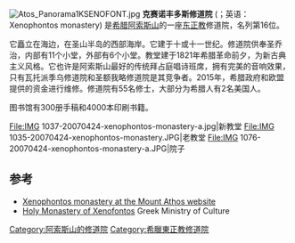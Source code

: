 {{Infobox monastery
| name                 = 克赛诺丰多斯修道院
| native_name          = Ξενοφώντος
| native_name_lang     = el
| image                = Xenophontos Monastery.jpg
| dedication           = [[圣乔治|圣乔治]]
| founder              = Saint Xenophon
| location             = [[希腊|希腊]][[阿索斯山|阿索斯山]]
| coordinates          = {{coord|40|14|45|N|24|11|25|E|region:GR_type:landmark_source:dewiki|display=inline,title}}
| public_access        = 仅男子
}}
[[File:Atos_Panorama1KSENOFONT.jpg|thumb]]
'''克赛诺丰多斯修道院''' ({{lang-el|Μονή Ξενοφώντος}}；英语：Xenophontos monastery) 是[[希腊|希腊]][[阿索斯山|阿索斯山]]的一座[[东正教|东正教]]修道院，名列第16位。

它矗立在海边，在圣山半岛的西部海岸。它建于十或十一世纪。修道院供奉圣乔治，内部有11个小堂，外部有6个小堂。教堂建于1821年希腊革命前夕，为新古典主义风格。它也许是阿索斯山最好的传统拜占庭唱诗班席，拥有完美的音响效果，只有瓦托派季乌修道院和圣额我略修道院是其竞争者。2015年，希腊政府和欧盟提供的资金进行维修。修道院有55名修士，大部分为希腊人有2名美国人。

图书馆有300册手稿和4000本印刷书籍。
<gallery>
File:IMG 1037-20070424-xenophontos-monastery-a.jpg|新教堂
File:IMG 1035-20070424-xenophontos-monastery.JPG|老教堂
File:IMG 1076-20070424-xenophontos-monastery-a.JPG|院子
</gallery>

==参考==
{{reflist}}
* [https://web.archive.org/web/20120729035933/http://www.mountathos.gr/active.aspx?mode=en%7B9ebdb2af-bc79-4bbf-a82b-08e894ef85aa%7DView Xenophontos monastery at the Mount Athos website] 
* [https://web.archive.org/web/20070509111407/http://odysseus.culture.gr/h/2/eh251.jsp?obj_id=1551 Holy Monastery of Xenofontos] Greek Ministry of Culture 
{{阿索斯山诸修道院}}
[[Category:阿索斯山的修道院|Category:阿索斯山的修道院]]
[[Category:希臘東正教修道院|Category:希臘東正教修道院]]